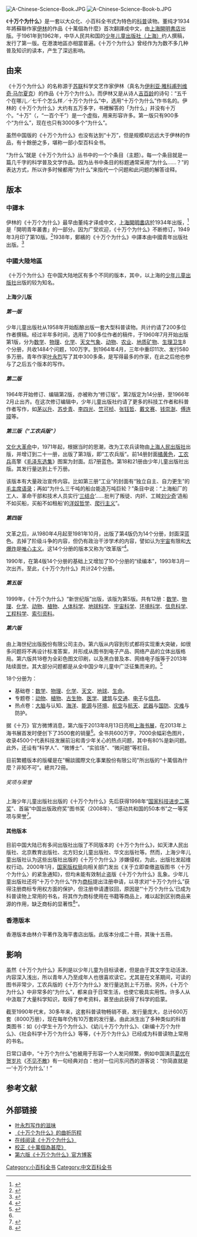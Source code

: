 {{noteTA
|1=zh-hans:吉卜林;zh-hk:吉百龄;zh-tw:吉百龄;
|2=zh-hans:在线;zh-tw:線上;
|3=zh-hans:博客;zh-tw:部落格;
}}
{{Otheruses|十萬個為什麼 (專輯)|subject=科普读物|other=[[王菲|王菲]]的音乐专辑}}
[[File:A-Chinese-Science-Book.JPG|thumb]]
[[File:A-Chinese-Science-Book-b.JPG|thumb]]

《'''十万个为什么'''》是一套以大众化、小百科全书式为特色的[[科学普及|科普]]读物。董纯才1934年將蘇聯作家[[伊利亞·雅科甫列維奇·馬爾夏克|伊林]]的作品《十萬個為什麼》首次翻譯成中文，由[[上海|上海]][[開明書店|開明書店]]出版。于1961年到1962年，中华人民共和国的[[少年儿童出版社_(上海)|少年儿童出版社（上海）]]约人撰稿，发行了第一版。在港澳地區亦相當普遍。《十万个为什么》曾经作为为数不多几种普及知识的读本，产生了深远影响。

== 由来 ==
《十万个为什么》的名称源于[[苏联|苏联]]科学文艺作家伊林（真名为[[伊利亚·雅科甫列维奇·马尔夏克|伊利亚·雅科甫列维奇·马尔夏克]]）的作品《十万个为什么》。而伊林又是从诗人[[吉百龄|吉百龄]]的诗句：“五千个在哪儿／七千个怎么样／十万个为什么”中，选用“十万个为什么”作书名的。伊林的《十万个为什么》大约有五万多字，书裡解答的「为什么」并没有十万个。“十万”（{{lang-ru|сто тысяч}}，“一百个千”）是一个虚指，用来形容许多。第一版只有900多个“为什么”，现在也只有3000多个“为什么”。

虽然中国版的《十万个为什么》也没有达到“十万”，但是规模却远远大于伊林的作品，有十餘册之多，堪称一部小型百科全书。

“为什么”就是《十万个为什么》丛书中的一个个条目（主题）。每一个条目就是一篇几千字的科学普及文学作品。因为丛书中条目的标题通常采用“为什么……？”的表达方式，所以许多时候都用“为什么”来指代一个问题和此问题的解答诠释。

==版本==
===中譯本===
伊林的《十万个为什么》最早由董纯才译成中文，[[上海|上海]][[開明書店|開明書店]]於1934年出版，<ref>{{Cite book | title=《十万个为什么》 | url=http://www.worldcat.org/title/shi-wan-ge-wei-shen-me/oclc/301942063 | oclc=301942063 | author=伊林 | others=董纯才译 | location=[[上海|上海]] | publisher=[[開明書店|開明書店]] | date=1934年 | access-date=2014-05-20 | archive-date=2014-05-20 | archive-url=https://web.archive.org/web/20140520220652/http://www.worldcat.org/title/shi-wan-ge-wei-shen-me/oclc/301942063 | dead-url=no }}</ref>是「開明青年叢書」的一部分。因为广受欢迎，《十万个为什么》不断修订，1949年3月印了第10版。<ref>{{cite web | url=http://metadata.ncl.edu.tw/blstkmc/blstkm?001869314B4A020200000000000300A000000001000000000 | title=臺灣書目整合查詢系統 | publisher=國家圖書館}}</ref>1938年，鄭繽的《十万个为什么》中譯本由中國青年出版社出版。<ref>{{cite news | url=http://cul.china.com.cn/2013-08/01/content_6172998_2.htm | title=新版《十萬個為什麼》將面世 近九成是新問題 | publisher=中國網 | access-date=2014-05-21 | archive-url=https://web.archive.org/web/20140521214806/http://cul.china.com.cn/2013-08/01/content_6172998_2.htm | archive-date=2014-05-21 | dead-url=yes }}</ref>

=== 中國大陸地區===
《十万个为什么》在中国大陆地区有多个不同的版本，其中，以上海的[[少年儿童出版社_(上海)|少年儿童出版社]]出版的较为知名。

====上海少儿版====
===== 第一版 =====
少年儿童出版社从1958年开始酝酿出版一套大型科普读物。共计约请了200多位作者撰稿。经过半年多时间，选用了100多位作者的稿件，于1960年7月开始出版第1版，分为[[数学|数学]]、[[物理|物理]]、[[化学|化学]]、[[天文|天文]][[气象|气象]]、[[动物|动物]]、[[农业|农业]]、[[地质|地质]][[矿物|矿物]]、[[生理|生理]][[卫生|卫生]]8个分册，共收1484个问题，100万字。到1964年4月，三年中重印11次、发行580多万册。青年作家[[叶永烈|叶永烈]]写了其中300多条，是写得最多的作家，在此之后他也参与了之后五个版本的写作。

===== 第二版 =====
1964年开始修订、编辑第2版，亦被称为“修订版”。第2版定为14分册，至1966年2月止出齐。在这次修订编辑中，少年儿童出版社约请了更多的科技工作者和科普作者写作，如[[茅以升|茅以升]]、[[苏步青|苏步青]]、[[李四光|李四光]]、[[竺可桢|竺可桢]]、[[张钰哲|张钰哲]]、[[戴文赛|戴文赛]]、[[钱崇澍|钱崇澍]]、[[傅连璋|傅连璋]]等。

===== 第三版（“工农兵版”） =====
[[文化大革命|文化大革命]]中，1971年起，根据当时的思潮，改为工农兵读物由[[上海人民出版社|上海人民出版社]]出版，并增订到二十一册，出版了第3版，即“工农兵版”。前14册封面[[橘黄色|橘黄色]]，[[工农兵|工农兵]]高擎《[[毛泽东选集|毛泽东选集]]》图案为封面。后7册蓝色。第18和21册由少年儿童出版社出版。其发行量达到上千万册。

该版本有大量政治宣传内容。比如第三册“工业”的封面有“独立自主、自力更生”的[[毛主席语录|毛主席语录]]；再如“为什么三千吨的船台能造万吨巨轮？”条目中说：“上海船厂的工人、革命干部和技术人员实行‘[[三结合|三结合]]’……批判了叛徒、内奸、工贼[[刘少奇|刘少奇]]‘造船不如买船，买船不如租船’的[[洋奴哲学|洋奴哲学]]、[[爬行主义|爬行主义]]”。

===== 第四版 =====
文革之后，从1980年4月起至1981年10月，出版了第4版仍为14个分册，封面深蓝色。去掉了阶级斗争的内容，但仍有政治干涉学术的内容，譬如认为[[宇宙|宇宙]]有限和[[大爆炸|大爆炸]]是[[唯心主义|唯心主义]]。这14个分册的版本又称为“改革版”<ref name=sina>{{cite news|url=http://tech.sina.com.cn/d/v/2014-12-11/doc-iavxeafr6735108.shtml|title=《十万个为什么》也上网了：有问题问十万|3=|date=2014-12-11|accessdate=2018-04-18|archive-date=2018-04-18|archive-url=https://web.archive.org/web/20180418162318/http://tech.sina.com.cn/d/v/2014-12-11/doc-iavxeafr6735108.shtml|dead-url=no}}</ref>。

1990年，在第4版14个分册的基础上又增加了10个分册的“续编本”，1993年3月一次出齐。至此，《十万个为什么》共计24个分册。

===== 第五版 =====
1999年，《十万个为什么》“新世纪版”出版，该版为第5版。共有12册：[[数学|数学]]、[[物理|物理]]、[[化学|化学]]、[[动物|动物]]、[[植物|植物]]、[[人体科学|人体科学]]、[[地球科学|地球科学]]、[[宇宙科学|宇宙科学]]、[[环境科学|环境科学]]、[[信息科学|信息科学]]、[[工程科学|工程科学]]、[[索引|索引]][[资料|资料]]。

===== 第六版 =====
由上海世纪出版股份有限公司主办。第六版从内容到形式都将实现重大突破，如很多问题将不再设计标准答案，并形成从图书到电子产品、网络产品的立体出版格局。第六版共18卷为全彩色图文印刷，以及黑白普及本、网络电子版等于2013年陆续面世。其大部分问题都是从全中国少年儿童中广泛征集而来的。<ref>{{cite news|url=http://www.people.com.cn/h/2011/0928/c25408-1-591158275.html|title=《十万个为什么》第六版启动大会在京隆重召开|3=|date=2011-09-28|accessdate=2012-10-27|archive-date=2019-08-23|archive-url=https://web.archive.org/web/20190823234434/http://www.people.com.cn/h/2011/0928/c25408-1-591158275.html|dead-url=yes}}</ref>

18个分册为：
*基础卷：[[数学|数学]]、[[物理|物理]]、[[化学|化学]]、[[天文|天文]]、[[地球|地球]]、[[生命|生命]]。
*专题卷：[[动物|动物]]、[[植物|植物]]、[[古生物|古生物]]、[[医学|医学]]、[[建筑|建筑]]与[[交通|交通]]、[[电子|电子]]与[[信息|信息]]。
*热点卷：[[大脑|大脑]]与认知、[[海洋|海洋]]、[[能源|能源]]与[[环境|环境]]、[[航空|航空]]与[[航天|航天]]、[[武器|武器]]与[[国防|国防]]、[[灾难|灾难]]与防护。

据《十万》官方微博消息，第六版于2013年8月13日亮相[[上海书展|上海书展]]，在2013年上海书展首发时便创下了3500套的销量<ref name=sina/>。全书共600万字，7000余幅彩色图片，收录4500个代表科技发展前沿和青少年关心的热点问题，其中有80%是新问题。此外，还设有“科学人”、“微博士”、“实验场”、“微问题”等栏目。

目前繁體版本的版權是在"暢談國際文化事業股份有限公司"所出版的“十萬個為什麼？非知不可”。總共72冊。

====== 奖项与荣誉 ======
上海少年儿童出版社出版的《十万个为什么》先后获得1998年“[[国家科学技术进步奖|国家科技进步二等奖]]”、首届“中国出版政府奖”图书奖（2008年）、“感动共和国的50本书”之一等奖项与荣誉<ref>{{cite news |author1=[[叶永烈|叶永烈]] |title=《十万个为什么》 为什么受欢迎（逐梦70年） |url=http://paper.people.com.cn/rmrb/html/2019-09/03/nw.D110000renmrb_20190903_1-20.htm |accessdate=2019-09-03 |work=人民日报 |date=2020-05-15 }}{{Dead link}}</ref>。

====其他版本====
目前中国大陆已有多间出版社出版了不同版本的《十万个为什么》，如天津人民出版社、北京教育出版社、北方妇女儿童出版社、华文出版社等。然而，上海少年儿童出版社认为这些出版社出版的《十万个为什么》涉嫌侵权，为此，出版社发起维权行动。2000年1月，[[国家版权局|国家版权局]]向相关部门发出《关于立即查缴盗版图书〈十万个为什么〉的紧急通知》，但均未能有效制止盗版《十万个为什么》乱象。少年儿童出版社还将“十万个为什么”作为[[商标|商标]]提出注册申请，以寻求对“十万个为什么”获得注册商标专用权方面的保护，但注册申请遭驳回，原因是“‘十万个为什么’已成为科普读物上常用的书名，将其作为商标使用在书籍等商品上，难以起到区别商品来源的作用，缺乏商标的显著性<ref>{{cite news|url=http://www.iprchn.com/Index_NewsContent.aspx?NewsId=79280|title=《十万个为什么》遭遇商标难题|3=|date=2014-12-08|accessdate=2018-04-18|archive-date=2019-08-16|archive-url=https://web.archive.org/web/20190816193506/http://www.iprchn.com/Index_NewsContent.aspx?NewsId=79280|dead-url=no}}</ref>”。

===香港版本===
香港版本由林介平著作及海平書店出版。此版本分成二十冊，其後十五冊。

== 影响 ==
虽然《十万个为什么》系列是以少年儿童为目标读者，但是由于其文字生动活泼、内容深入浅出，所以青年人乃至成年人也很喜欢读它。尤其是在文革期间，可读的图书非常少，工农兵版的《十万个为什么》发行量达到上千万册。另外，《十万个为什么》中非常多的“为什么”，都来自于日常生活，也使它极具实用性。许多人从中汲取了大量科学知识，取得了参考资料，甚至由此获得了科学的启蒙。

截至1990年代末，30多年来，这套科普读物畅销不衰，发行量庞大，总计600万套（8000万册），现在每年仍有10万套的发行量。由此派生出了多种类似的科普类图书：如《小学生十万个为什么》、《幼儿十万个为什么》、《新编十万个为什么》、《社会科学十万个为什么》等等，《十万个为什么》已经成为科普读物上常用的书名。

日常口语中，“十万个为什么”也被用于形容一个人发问频繁，例如中国演员[[葛优|葛优]]在[[贺岁片|贺岁片]]《[[不见不散_(电影)|不见不散]]》有一句经典对白：他对一位问东问西的游客说：“你简直就是一‘十万个为什么’！”

==参考文献==
{{Reflist}}

== 外部链接 ==
* [http://www.phoenixtv.com/phoenixtv/76562297471893504/20051101/676441_2.shtml 叶永烈写作的滋味]{{Wayback|url=http://www.phoenixtv.com/phoenixtv/76562297471893504/20051101/676441_2.shtml |date=20060114152431 }}
* [https://web.archive.org/web/20060510134937/http://std.xjtu.edu.cn/html/xinxi/2004/12/8353.html  《十万个为什么》的曲折历程]
* [http://www.10why.net 在线阅读《十万个为什么》]{{Wayback|url=http://www.10why.net/ |date=20200128133753 }}{{zh-cn}}
* [https://web.archive.org/web/20110626152245/http://mrnick.sinaman.com/nature100whyerrata.pdf 校正《十萬個為甚麼》]{{zh-hant}}
* [http://blog.sina.com.cn/jcphshiwan  第六版《十万个为什么》官方博客]{{Wayback|url=http://blog.sina.com.cn/jcphshiwan |date=20160304105041 }}

[[Category:小百科全书|Category:小百科全书]]
[[Category:中文百科全书|Category:中文百科全书]]